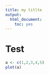 ```yaml
---
title: my titlte
output: 
  html_document: 
    toc: yes
---
```

# Test

```r
a <- c(1,2,3,4,5)
plot(a)
```

